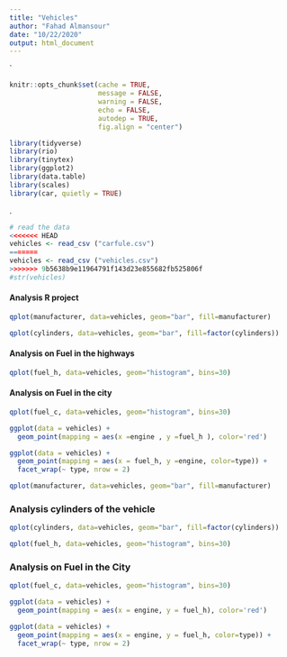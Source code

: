 ```yaml
---
title: "Vehicles"
author: "Fahad Almansour"
date: "10/22/2020"
output: html_document
---
```


`
```r
knitr::opts_chunk$set(cache = TRUE, 
                      message = FALSE,
                      warning = FALSE,
                      echo = FALSE,
                      autodep = TRUE, 
                      fig.align = "center")

library(tidyverse)
library(rio)
library(tinytex)
library(ggplot2)
library(data.table)
library(scales)
library(car, quietly = TRUE)


```



.





```r

# read the data 
<<<<<<< HEAD
vehicles <- read_csv ("carfule.csv")
=======
vehicles <- read_csv ("vehicles.csv")
>>>>>>> 9b5638b9e11964791f143d23e855682fb525806f
#str(vehicles)
```




#### Analysis  R project



```r

qplot(manufacturer, data=vehicles, geom="bar", fill=manufacturer)

```

```r
qplot(cylinders, data=vehicles, geom="bar", fill=factor(cylinders))

```

#### Analysis on Fuel in the highways 
```r
qplot(fuel_h, data=vehicles, geom="histogram", bins=30)
```




#### Analysis on Fuel in the city


```r
qplot(fuel_c, data=vehicles, geom="histogram", bins=30)
```
 


```r
ggplot(data = vehicles) + 
  geom_point(mapping = aes(x =engine , y =fuel_h ), color='red')

ggplot(data = vehicles) + 
  geom_point(mapping = aes(x = fuel_h, y =engine, color=type)) +
  facet_wrap(~ type, nrow = 2)

```



```r

qplot(manufacturer, data=vehicles, geom="bar", fill=manufacturer)

```



### Analysis cylinders of the vehicle



```r
qplot(cylinders, data=vehicles, geom="bar", fill=factor(cylinders))

```



```r
qplot(fuel_h, data=vehicles, geom="histogram", bins=30)
```




### Analysis on Fuel in the City


```r
qplot(fuel_c, data=vehicles, geom="histogram", bins=30)
```



```r
ggplot(data = vehicles) + 
  geom_point(mapping = aes(x = engine, y = fuel_h), color='red')

ggplot(data = vehicles) + 
  geom_point(mapping = aes(x = engine, y = fuel_h, color=type)) +
  facet_wrap(~ type, nrow = 2)

```



